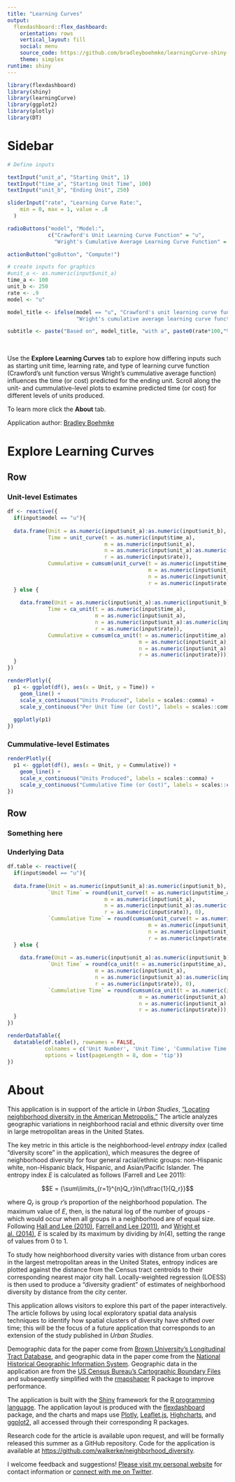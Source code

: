 ```yaml
---
title: "Learning Curves"
output: 
  flexdashboard::flex_dashboard:
    orientation: rows
    vertical_layout: fill
    social: menu
    source_code: https://github.com/bradleyboehmke/learningCurve-shiny-app
    theme: simplex
runtime: shiny
---
```


```r
library(flexdashboard)
library(shiny)
library(learningCurve)
library(ggplot2)
library(plotly)
library(DT)
```


Sidebar {.sidebar}
======================================================================

```r

# Define inputs

textInput("unit_a", "Starting Unit", 1)
textInput("time_a", "Starting Unit Time", 100)
textInput("unit_b", "Ending Unit", 250)

sliderInput("rate", "Learning Curve Rate:",
    min = 0, max = 1, value = .8
  )

radioButtons("model", "Model:",
             c("Crawford's Unit Learning Curve Function" = "u",
               "Wright's Cumulative Average Learning Curve Function" = "ca"))

actionButton("goButton", "Compute!")

# create inputs for graphics
#unit_a <- as.numeric(input$unit_a)
time_a <- 100
unit_b <- 250
rate <- .9
model <- "u"

model_title <- ifelse(model == "u", "Crawford's unit learning curve function", 
                      "Wright's cumulative average learning curve function")

subtitle <- paste("Based on", model_title, "with a", paste0(rate*100,"%"), "learning rate")
```

<br>

Use the __Explore Learning Curves__ tab to explore how differing inputs such as starting unit time, learning rate, and type of learning curve function (Crawford's unit function versus Wright's cummulative average function) influences the time (or cost) predicted for the ending unit. Scroll along the unit- and cummulative-level plots to examine predicted time (or cost) for different levels of units produced.  

To learn more click the __About__ tab.  

Application author: [Bradley Boehmke](http://bradleyboehmke.github.io/)


Explore Learning Curves
======================================================================

Row
-----------------------------------------------------------------------

### Unit-level Estimates

```r

df <- reactive({
  if(input$model == "u"){
    
  data.frame(Unit = as.numeric(input$unit_a):as.numeric(input$unit_b),
             Time = unit_curve(t = as.numeric(input$time_a),
                               m = as.numeric(input$unit_a),
                               n = as.numeric(input$unit_a):as.numeric(input$unit_b),
                               r = as.numeric(input$rate)),
             Cummulative = cumsum(unit_curve(t = as.numeric(input$time_a),
                                             m = as.numeric(input$unit_a),
                                             n = as.numeric(input$unit_a):as.numeric(input$unit_b),
                                             r = as.numeric(input$rate))))
  } else {
    
    data.frame(Unit = as.numeric(input$unit_a):as.numeric(input$unit_b),
             Time = ca_unit(t = as.numeric(input$time_a),
                            m = as.numeric(input$unit_a),
                            n = as.numeric(input$unit_a):as.numeric(input$unit_b),
                            r = as.numeric(input$rate)),
             Cummulative = cumsum(ca_unit(t = as.numeric(input$time_a), 
                                          m = as.numeric(input$unit_a),
                                          n = as.numeric(input$unit_a):as.numeric(input$unit_b), 
                                          r = as.numeric(input$rate))))
  }
})
```


```r
renderPlotly({
  p1 <- ggplot(df(), aes(x = Unit, y = Time)) +
    geom_line() +
    scale_x_continuous("Units Produced", labels = scales::comma) +
    scale_y_continuous("Per Unit Time (or Cost)", labels = scales::comma)
  
  ggplotly(p1)
})
```

### Cummulative-level Estimates

```r

renderPlotly({
  p1 <- ggplot(df(), aes(x = Unit, y = Cummulative)) +
    geom_line() +
    scale_x_continuous("Units Produced", labels = scales::comma) +
    scale_y_continuous("Cummulative Time (or Cost)", labels = scales::comma)
})
```

Row
-----------------------------------------------------------------------

### Something here

### Underlying Data

```r
df.table <- reactive({
  if(input$model == "u"){
    
  data.frame(Unit = as.numeric(input$unit_a):as.numeric(input$unit_b),
             `Unit Time` = round(unit_curve(t = as.numeric(input$time_a),
                               m = as.numeric(input$unit_a),
                               n = as.numeric(input$unit_a):as.numeric(input$unit_b),
                               r = as.numeric(input$rate)), 0),
             `Cummulative Time` = round(cumsum(unit_curve(t = as.numeric(input$time_a),
                                             m = as.numeric(input$unit_a),
                                             n = as.numeric(input$unit_a):as.numeric(input$unit_b),
                                             r = as.numeric(input$rate))), 0))
  } else {
    
    data.frame(Unit = as.numeric(input$unit_a):as.numeric(input$unit_b),
             `Unit Time` = round(ca_unit(t = as.numeric(input$time_a),
                            m = as.numeric(input$unit_a),
                            n = as.numeric(input$unit_a):as.numeric(input$unit_b),
                            r = as.numeric(input$rate)), 0),
             `Cummulative Time` = round(cumsum(ca_unit(t = as.numeric(input$time_a), 
                                          m = as.numeric(input$unit_a),
                                          n = as.numeric(input$unit_a):as.numeric(input$unit_b), 
                                          r = as.numeric(input$rate))), 0))
  }
})

renderDataTable({
  datatable(df.table(), rownames = FALSE,
            colnames = c('Unit Number', 'Unit Time', 'Cummulative Time'),
            options = list(pageLength = 8, dom = 'tip'))
})
```







About
======================================================================

This application is in support of the article in _Urban Studies_, ["Locating neighborhood diversity in the American Metropolis."](http://usj.sagepub.com/content/early/2016/04/29/0042098016643481.abstract)  The article analyzes geographic variations in neighborhood racial and ethnic diversity over time in large metropolitan areas in the United States.  

The key metric in this article is the neighborhood-level _entropy index_ (called "diversity score" in the application), which measures the degree of neighborhood diversity for four general racial/ethnic groups: non-Hispanic white, non-Hispanic black, Hispanic, and Asian/Pacific Islander.  The entropy index $E$ is calculated as follows (Farrell and Lee 2011):  

$$E = {\sum\limits_{r=1}^{n}Q_r}ln{\dfrac{1}{Q_r}}$$

where $Q_r$ is group $r$'s proportion of the neighborhood population.  The maximum value of $E$, then, is the natural log of the number of groups - which would occur when all groups in a neighborhood are of equal size. Following [Hall and Lee (2010)](http://usj.sagepub.com/content/47/1/3.abstract), [Farrell and Lee (2011)](http://www.sciencedirect.com/science/article/pii/S0049089X11000706), and [Wright et al. (2014)](http://www.tandfonline.com/doi/abs/10.1080/00330124.2012.735924#.Vwxi7fkrLRY), $E$ is scaled by its maximum by dividing by $ln(4)$, setting the range of values from 0 to 1.  

To study how neighborhood diversity varies with distance from urban cores in the largest metropolitan areas in the United States, entropy indices are plotted against the distance from the Census tract centroids to their corresponding nearest major city hall.  Locally-weighted regression (LOESS) is then used to produce a "diversity gradient" of estimates of neighborhood diversity by distance from the city center.  

This application allows visitors to explore this part of the paper interactively.  The article follows by using local exploratory spatial data analysis techniques to identify how spatial clusters of diversity have shifted over time; this will be the focus of a future application that corresponds to an extension of the study published in _Urban Studies._  

Demographic data for the paper come from [Brown University's Longitudinal Tract Database](http://www.s4.brown.edu/us2010/Researcher/LTDB.htm), and geographic data in the paper come from the [National Historical Geographic Information System](https://www.nhgis.org/).  Geographic data in the application are from the [US Census Bureau's Cartographic Boundary Files](https://www.census.gov/geo/maps-data/data/tiger-cart-boundary.html) and subsequently simplified with the [rmapshaper](https://github.com/ateucher/rmapshaper) R package to improve performance.  

The application is built with the [Shiny](http://shiny.rstudio.com) framework for the [R programming language](https://www.r-project.org/). The application layout is produced with the [flexdashboard](http://rstudio.github.io/flexdashboard/index.html) package, and the charts and maps use [Plotly](http://plot.ly), [Leaflet.js](http://leafletjs.com/), [Highcharts](http://www.highcharts.com/), and [ggplot2](http://ggplot2.org/), all accessed through their corresponding R packages.  

Research code for the article is available upon request, and will be formally released this summer as a GitHub repository.  Code for the application is available at <https://github.com/walkerke/neighborhood_diversity>.  

I welcome feedback and suggestions!  [Please visit my personal website](http://personal.tcu.edu/kylewalker/) for contact information or [connect with me on Twitter](https://twitter.com/kyle_e_walker).  


